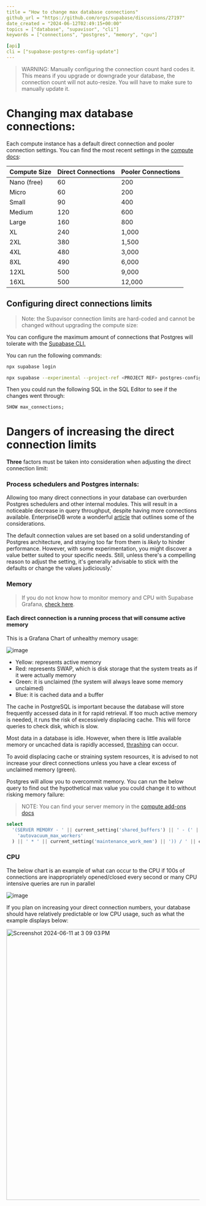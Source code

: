 ```yaml
---
title = "How to change max database connections"
github_url = "https://github.com/orgs/supabase/discussions/27197"
date_created = "2024-06-12T02:49:15+00:00"
topics = ["database", "supavisor", "cli"]
keywords = ["connections", "postgres", "memory", "cpu"]

[api]
cli = ["supabase-postgres-config-update"]
---
```


> WARNING: Manually configuring the connection count hard codes it. This means if you upgrade or downgrade your database, the connection count will not auto-resize. You will have to make sure to manually update it.

# Changing max database connections:

Each compute instance has a default direct connection and pooler connection settings. You can find the most recent settings in the [compute docs](https://supabase.com/docs/guides/platform/compute-add-ons#disk-io):

| Compute Size | Direct Connections | Pooler Connections |
| ------------ | ------------------ | ------------------ |
| Nano (free)  | 60                 | 200                |
| Micro        | 60                 | 200                |
| Small        | 90                 | 400                |
| Medium       | 120                | 600                |
| Large        | 160                | 800                |
| XL           | 240                | 1,000              |
| 2XL          | 380                | 1,500              |
| 4XL          | 480                | 3,000              |
| 8XL          | 490                | 6,000              |
| 12XL         | 500                | 9,000              |
| 16XL         | 500                | 12,000             |

## Configuring direct connections limits

> Note: the Supavisor connection limits are hard-coded and cannot be changed without upgrading the compute size:

You can configure the maximum amount of connections that Postgres will tolerate with the [Supabase CLI.](https://supabase.com/docs/guides/platform/custom-postgres-config)

You can run the following commands:

```sh
npx supabase login

npx supabase --experimental --project-ref <PROJECT REF> postgres-config update --config max_connections=<INTEGER VALUE>
```

Then you could run the following SQL in the SQL Editor to see if the changes went through:

```sql
SHOW max_connections;
```

# Dangers of increasing the direct connection limits

**Three** factors must be taken into consideration when adjusting the direct connection limit:

### Process schedulers and Postgres internals:

Allowing too many direct connections in your database can overburden Postgres schedulers and other internal modules. This will result in a noticeable decrease in query throughput, despite having more connections available. EnterpriseDB wrote a wonderful [article](https://www.enterprisedb.com/postgres-tutorials/why-you-should-use-connection-pooling-when-setting-maxconnections-postgres) that outlines some of the considerations.

The default connection values are set based on a solid understanding of Postgres architecture, and straying too far from them is _likely_ to hinder performance. However, with some experimentation, you might discover a value better suited to your specific needs. Still, unless there's a compelling reason to adjust the setting, it's generally advisable to stick with the defaults or change the values judiciously.'

### Memory

> If you do not know how to monitor memory and CPU with Supabase Grafana, [check here](https://github.com/orgs/supabase/discussions/27141).

#### Each direct connection is a running process that will consume active memory

This is a Grafana Chart of unhealthy memory usage:

![image](/docs/img/troubleshooting/47685206-7914-440e-a010-da62f5c38186.png)

- Yellow: represents active memory
- Red: represents SWAP, which is disk storage that the system treats as if it were actually memory
- Green: it is unclaimed (the system will always leave some memory unclaimed)
- Blue: it is cached data and a buffer

The cache in PostgreSQL is important because the database will store frequently accessed data in it for rapid retrieval. If too much active memory is needed, it runs the risk of excessively displacing cache. This will force queries to check disk, which is slow.

Most data in a database is idle. However, when there is little available memory or uncached data is rapidly accessed, [thrashing](<https://en.wikipedia.org/wiki/Thrashing_(computer_science)>) can occur.

To avoid displacing cache or straining system resources, it is advised to not increase your direct connections unless you have a clear excess of unclaimed memory (green).

Postgres will allow you to overcommit memory. You can run the below query to find out the hypothetical max value you could change it to without risking memory failure:

> NOTE: You can find your server memory in the [compute add-ons docs](https://supabase.com/docs/guides/platform/compute-add-ons)

```sql
select
  '(SERVER MEMORY - ' || current_setting('shared_buffers') || ' - (' || current_setting(
    'autovacuum_max_workers'
  ) || ' * ' || current_setting('maintenance_work_mem') || ')) / ' || current_setting('work_mem');
```

### CPU

The below chart is an example of what can occur to the CPU if 100s of connections are inappropriately opened/closed every second or many CPU intensive queries are run in parallel

![image](/docs/img/troubleshooting/0e7f6842-78fd-44f9-b463-425507815fb6.png)

If you plan on increasing your direct connection numbers, your database should have relatively predictable or low CPU usage, such as what the example displays below:

<img
  width="706"
  alt="Screenshot 2024-06-11 at 3 09 03 PM"
  src="https://github.com/supabase/supabase/assets/91111415/ee3e4f4c-87a1-4ef8-9ca5-af9094fc1b93"
/>
